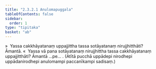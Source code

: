 ```yaml
---
title: "2.3.2.1 Anulomapuggala"
tableOfContents: false
sidebar:
  order: 1
type: "tipitaka"
basket: "ab"
---
```



<DynamicBreadcrumb />

<Division number="210">

<Paragraph number="1656">
»  Yassa cakkhāyatanaṃ uppajjittha tassa sotāyatanaṃ nirujjhitthāti? Āmantā.
</Paragraph>

<Paragraph number="1657">
«  Yassa vā pana sotāyatanaṃ nirujjhittha tassa cakkhāyatanaṃ uppajjitthāti? Āmantā …pe… .
</Paragraph>

<Paragraph number="1658">
(Atītā pucchā uppādepi nirodhepi uppādanirodhepi anulomampi paccanīkampi sadisaṃ.)
</Paragraph>
</Division>